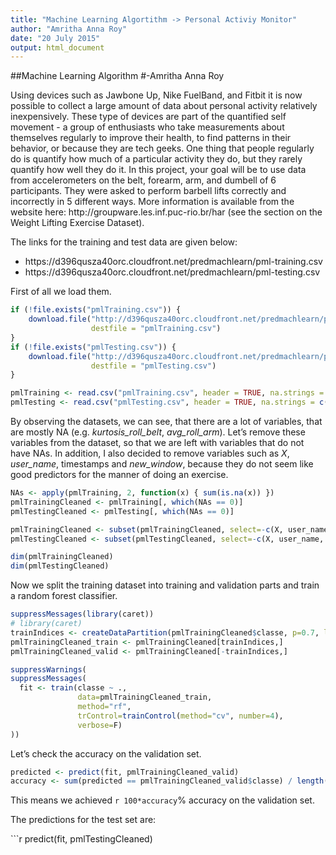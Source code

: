 ```yaml
---
title: "Machine Learning Algortithm -> Personal Activiy Monitor"
author: "Amritha Anna Roy"
date: "20 July 2015"
output: html_document
---
```

##Machine Learning Algorithm
#-Amritha Anna Roy

Using devices such as Jawbone Up, Nike FuelBand, and Fitbit it is now possible to collect a large amount of data about personal activity relatively inexpensively. These type of devices are part of the quantified self movement - a group of enthusiasts who take measurements about themselves regularly to improve their health, to find patterns in their behavior, or because they are tech geeks. One thing that people regularly do is quantify how much of a particular activity they do, but they rarely quantify how well they do it. In this project, your goal will be to use data from accelerometers on the belt, forearm, arm, and dumbell of 6 participants. They were asked to perform barbell lifts correctly and incorrectly in 5 different ways. More information is available from the website here: http://groupware.les.inf.puc-rio.br/har (see the section on the Weight Lifting Exercise Dataset). 

The links for the training and test data are given below:

* https://d396qusza40orc.cloudfront.net/predmachlearn/pml-training.csv
* https://d396qusza40orc.cloudfront.net/predmachlearn/pml-testing.csv

First of all we load them.

```r
if (!file.exists("pmlTraining.csv")) {
    download.file("http://d396qusza40orc.cloudfront.net/predmachlearn/pml-training.csv", 
                  destfile = "pmlTraining.csv")
}
if (!file.exists("pmlTesting.csv")) {
    download.file("http://d396qusza40orc.cloudfront.net/predmachlearn/pml-testing.csv", 
                  destfile = "pmlTesting.csv")
}

pmlTraining <- read.csv("pmlTraining.csv", header = TRUE, na.strings = c("NA",""))
pmlTesting <- read.csv("pmlTesting.csv", header = TRUE, na.strings = c("NA",""))
```

By observing the datasets, we can see, that there are a lot of variables, that are mostly NA (e.g. *kurtosis_roll_belt*, *avg_roll_arm*). Let's remove these variables from the dataset, so that we are left with variables that do not have NAs. In addition, I also decided to remove variables such as *X*, *user_name*, timestamps and *new_window*, because they do not seem like good predictors for the manner of doing an exercise.

```r
NAs <- apply(pmlTraining, 2, function(x) { sum(is.na(x)) })
pmlTrainingCleaned <- pmlTraining[, which(NAs == 0)]
pmlTestingCleaned <- pmlTesting[, which(NAs == 0)]

pmlTrainingCleaned <- subset(pmlTrainingCleaned, select=-c(X, user_name, raw_timestamp_part_1, raw_timestamp_part_2, cvtd_timestamp, new_window))
pmlTestingCleaned <- subset(pmlTestingCleaned, select=-c(X, user_name, raw_timestamp_part_1, raw_timestamp_part_2, cvtd_timestamp, new_window))
```

```r
dim(pmlTrainingCleaned)
dim(pmlTestingCleaned)
```

Now we split the training dataset into training and validation parts and train a random forest classifier.

```r
suppressMessages(library(caret))
# library(caret)
trainIndices <- createDataPartition(pmlTrainingCleaned$classe, p=0.7, list=F)
pmlTrainingCleaned_train <- pmlTrainingCleaned[trainIndices,]
pmlTrainingCleaned_valid <- pmlTrainingCleaned[-trainIndices,]

suppressWarnings(
suppressMessages(
  fit <- train(classe ~ ., 
               data=pmlTrainingCleaned_train,
               method="rf",
               trControl=trainControl(method="cv", number=4),
               verbose=F)
))
```

Let's check the accuracy on the validation set.

```r
predicted <- predict(fit, pmlTrainingCleaned_valid)
accuracy <- sum(predicted == pmlTrainingCleaned_valid$classe) / length(predicted)
```

This means we achieved `r 100*accuracy`% accuracy on the validation set.

The predictions for the test set are:

```r
predict(fit, pmlTestingCleaned)